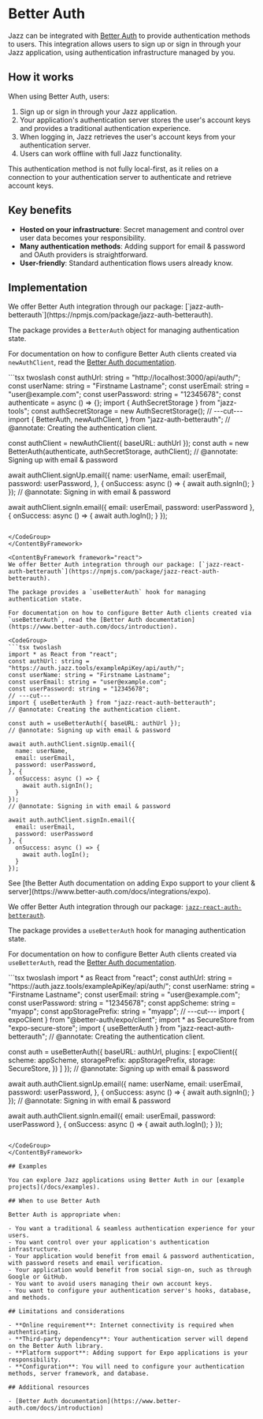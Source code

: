 

# Better Auth

Jazz can be integrated with [Better Auth](https://www.better-auth.com/) to provide authentication methods to users. This integration allows users to sign up or sign in through your Jazz application, using authentication infrastructure managed by you.

## How it works

When using Better Auth, users:

1. Sign up or sign in through your Jazz application.
2. Your application's authentication server stores the user's account keys and provides a traditional authentication experience.
3. When logging in, Jazz retrieves the user's account keys from your authentication server.
4. Users can work offline with full Jazz functionality.

This authentication method is not fully local-first, as it relies on a connection to your authentication server to authenticate and retrieve account keys.

## Key benefits

- **Hosted on your infrastructure**: Secret management and control over user data becomes your responsibility.
- **Many authentication methods**: Adding support for email & password and OAuth providers is straightforward.
- **User-friendly**: Standard authentication flows users already know.

## Implementation

<ContentByFramework framework="vanilla">
We offer Better Auth integration through our package: [`jazz-auth-betterauth`](https://npmjs.com/package/jazz-auth-betterauth).

The package provides a `BetterAuth` object for managing authentication state.

For documentation on how to configure Better Auth clients created via `newAuthClient`, read the [Better Auth documentation](https://www.better-auth.com/docs/introduction).

<CodeGroup>
```tsx twoslash
const authUrl: string = "http://localhost:3000/api/auth/";
const userName: string = "Firstname Lastname";
const userEmail: string = "user@example.com";
const userPassword: string = "12345678";
const authenticate = async () => {};
import { AuthSecretStorage } from "jazz-tools";
const authSecretStorage = new AuthSecretStorage();
// ---cut---
import {
  BetterAuth,
  newAuthClient,
} from "jazz-auth-betterauth";
// @annotate: Creating the authentication client.

const authClient = newAuthClient({ baseURL: authUrl });
const auth = new BetterAuth(authenticate, authSecretStorage, authClient);
// @annotate: Signing up with email & password

await authClient.signUp.email({
  name: userName,
  email: userEmail,
  password: userPassword,
}, {
  onSuccess: async () => {
    await auth.signIn();
  }
});
// @annotate: Signing in with email & password

await authClient.signIn.email({
  email: userEmail,
  password: userPassword
}, {
  onSuccess: async () => {
    await auth.logIn();
  }
});
```

</CodeGroup>
</ContentByFramework>

<ContentByFramework framework="react">
We offer Better Auth integration through our package: [`jazz-react-auth-betterauth`](https://npmjs.com/package/jazz-react-auth-betterauth).

The package provides a `useBetterAuth` hook for managing authentication state.

For documentation on how to configure Better Auth clients created via `useBetterAuth`, read the [Better Auth documentation](https://www.better-auth.com/docs/introduction).

<CodeGroup>
```tsx twoslash
import * as React from "react";
const authUrl: string = "https://auth.jazz.tools/exampleApiKey/api/auth/";
const userName: string = "Firstname Lastname";
const userEmail: string = "user@example.com";
const userPassword: string = "12345678";
// ---cut---
import { useBetterAuth } from "jazz-react-auth-betterauth";
// @annotate: Creating the authentication client.

const auth = useBetterAuth({ baseURL: authUrl });
// @annotate: Signing up with email & password

await auth.authClient.signUp.email({
  name: userName,
  email: userEmail,
  password: userPassword,
}, {
  onSuccess: async () => {
    await auth.signIn();
  }
});
// @annotate: Signing in with email & password

await auth.authClient.signIn.email({
  email: userEmail,
  password: userPassword
}, {
  onSuccess: async () => {
    await auth.logIn();
  }
});
```

</CodeGroup>
</ContentByFramework>

<ContentByFramework framework="react-native-expo">
See [the Better Auth documentation on adding Expo support to your client & server](https://www.better-auth.com/docs/integrations/expo).

We offer Better Auth integration through our package: [`jazz-react-auth-betterauth`](https://npmjs.com/package/jazz-react-auth-betterauth).

The package provides a `useBetterAuth` hook for managing authentication state.

For documentation on how to configure Better Auth clients created via `useBetterAuth`, read the [Better Auth documentation](https://www.better-auth.com/docs/introduction).

<CodeGroup>
```tsx twoslash
import * as React from "react";
const authUrl: string = "https://auth.jazz.tools/exampleApiKey/api/auth/";
const userName: string = "Firstname Lastname";
const userEmail: string = "user@example.com";
const userPassword: string = "12345678";
const appScheme: string = "myapp";
const appStoragePrefix: string = "myapp";
// ---cut---
import { expoClient } from "@better-auth/expo/client";
import * as SecureStore from "expo-secure-store";
import { useBetterAuth } from "jazz-react-auth-betterauth";
// @annotate: Creating the authentication client.

const auth = useBetterAuth({
  baseURL: authUrl,
  plugins: [
    expoClient({
        scheme: appScheme,
        storagePrefix: appStoragePrefix,
        storage: SecureStore,
    })
  ]
});
// @annotate: Signing up with email & password

await auth.authClient.signUp.email({
  name: userName,
  email: userEmail,
  password: userPassword,
}, {
  onSuccess: async () => {
    await auth.signIn();
  }
});
// @annotate: Signing in with email & password

await auth.authClient.signIn.email({
  email: userEmail,
  password: userPassword
}, {
  onSuccess: async () => {
    await auth.logIn();
  }
});
```

</CodeGroup>
</ContentByFramework>

## Examples

You can explore Jazz applications using Better Auth in our [example projects](/docs/examples).

## When to use Better Auth

Better Auth is appropriate when:

- You want a traditional & seamless authentication experience for your users.
- You want control over your application's authentication infrastructure.
- Your application would benefit from email & password authentication, with password resets and email verification.
- Your application would benefit from social sign-on, such as through Google or GitHub.
- You want to avoid users managing their own account keys.
- You want to configure your authentication server's hooks, database, and methods.

## Limitations and considerations

- **Online requirement**: Internet connectivity is required when authenticating.
- **Third-party dependency**: Your authentication server will depend on the Better Auth library.
- **Platform support**: Adding support for Expo applications is your responsibility.
- **Configuration**: You will need to configure your authentication methods, server framework, and database.

## Additional resources

- [Better Auth documentation](https://www.better-auth.com/docs/introduction)
